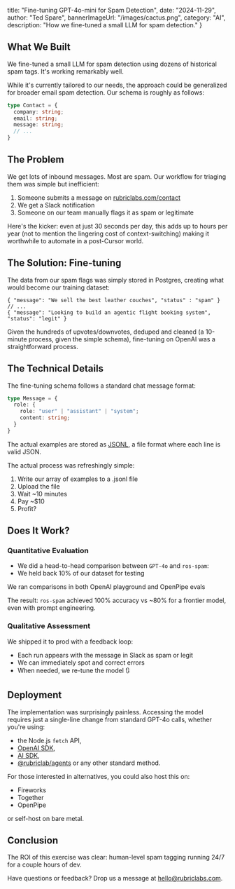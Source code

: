  title: "Fine-tuning GPT-4o-mini for Spam Detection",
  date: "2024-11-29",
  author: "Ted Spare",
  bannerImageUrl: "/images/cactus.png",
  category: "AI",
  description: "How we fine-tuned a small LLM for spam detection."
}

## What We Built

We fine-tuned a small LLM for spam detection using dozens of historical spam tags. It's working remarkably well.

While it's currently tailored to our needs, the approach could be generalized for broader email spam detection. Our schema is roughly as follows:

```ts
type Contact = {
  company: string;
  email: string;
  message: string;
  // ...
}
```

## The Problem

We get lots of inbound messages. Most are spam. Our workflow for triaging them was simple but inefficient:

1. Someone submits a message on [rubriclabs.com/contact](http://rubriclabs.com/contact)
2. We get a Slack notification
3. Someone on our team manually flags it as spam or legitimate

Here's the kicker: even at just 30 seconds per day, this adds up to hours per year (not to mention the lingering cost of context-switching) making it worthwhile to automate in a post-Cursor world.

## The Solution: Fine-tuning

The data from our spam flags was simply stored in Postgres, creating what would become our training dataset:

```jsonl
{ "message": "We sell the best leather couches", "status" : "spam" }
// ...
{ "message": "Looking to build an agentic flight booking system", "status": "legit" }
```

Given the hundreds of upvotes/downvotes, deduped and cleaned (a 10-minute process, given the simple schema), fine-tuning on OpenAI was a straightforward process.

## The Technical Details

The fine-tuning schema follows a standard chat message format:

```ts
type Message = {
  role: {
    role: "user" | "assistant" | "system";
    content: string;
  }
}
```
The actual examples are stored as [JSONL](https://jsonlines.org/), a file format where each line is valid JSON.

The actual process was refreshingly simple:

1. Write our array of examples to a .jsonl file
2. Upload the file
3. Wait ~10 minutes
4. Pay ~$10
5. Profit?

## Does It Work?

### Quantitative Evaluation

- We did a head-to-head comparison between `GPT-4o` and `ros-spam`:
- We held back 10% of our dataset for testing

We ran comparisons in both OpenAI playground and OpenPipe evals 

The result: `ros-spam` achieved 100% accuracy vs ~80% for a frontier model, even with prompt engineering.

### Qualitative Assessment

We shipped it to prod with a feedback loop:

- Each run appears with the message in Slack as spam or legit
- We can immediately spot and correct errors
- When needed, we re-tune the model 🔃

## Deployment

The implementation was surprisingly painless. Accessing the model requires just a single-line change from standard GPT-4o calls, whether you're using:

- the Node.js `fetch` API,
- [OpenAI SDK](https://platform.openai.com/docs/libraries),
- [AI SDK](https://sdk.vercel.ai/docs/introduction),
- [@rubriclab/agents](https://github.com/rubriclab/agents) or any other standard method.

For those interested in alternatives, you could also host this on:

- Fireworks
- Together
- OpenPipe

or self-host on bare metal.

## Conclusion

The ROI of this exercise was clear: human-level spam tagging running 24/7 for a couple hours of dev.

Have questions or feedback? Drop us a message at [hello@rubriclabs.com](mailto:hello@rubriclabs.com).